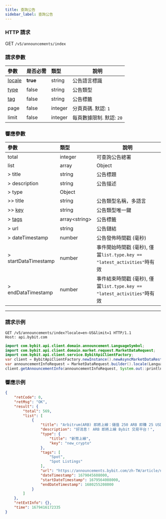 ---
title: 查詢公告
sidebar_label: 查詢公告
---

### HTTP 請求
GET `/v5/announcements/index`

### 請求參數
| 參數 | 是否必需 | 類型 | 說明|
|:----- |:-------|:-----|------ |
|[locale](enum#locale) |**true** |string |公告語言標識|
|[type](enum#announcementtype) |false |string |公告類型|
|[tag](enum#announcementtag) |false |string |公告標籤|
|page |false |integer |分頁頁碼. 默認: `1`|
|limit |false |integer |每頁數據限制. 默認: `20`|

### 響應參數
| 參數 | 類型 | 說明|
|:----- |:-----|----- |
|total |integer |可查詢公告總署 |
|list |array |Object |
|> title |string |公告標題 |
|> description |string |公告描述 |
|> type |Object | |
|>> title |string |公告類型名稱，多語言 |
|>> [key](enum#announcementtype) |string |公告類型唯一鍵 |
|> [tags](enum#announcementtag) |array&lt;string&gt; |公告標籤 |
|> url |string |公告鏈結 |
|> dateTimestamp |number |公告發佈時間戳 (毫秒) |
|> startDataTimestamp |number |事件開始時間戳 (毫秒), 僅當`list.type.key == "latest_activities"`時有效 |
|> endDataTimestamp |number |事件結束時間戳 (毫秒), 僅當`list.type.key == "latest_activities"`時有效 |

---

### 請求示例

<Tabs groupId="programming-languages">
<TabItem value="http" label="HTTP">

```http
GET /v5/announcements/index?locale=en-US&limit=1 HTTP/1.1
Host: api.bybit.com
```

</TabItem>
<TabItem value="java" label="java">

```java
import com.bybit.api.client.domain.announcement.LanguageSymbol;
import com.bybit.api.client.domain.market.request.MarketDataRequest;
import com.bybit.api.client.service.BybitApiClientFactory;
var client = BybitApiClientFactory.newInstance().newAsyncMarketDataRestClient();
var announcementInfoRequest = MarketDataRequest.builder().locale(LanguageSymbol.EN_US).build();
client.getAnnouncementInfo(announcementInfoRequest, System.out::println);
```

</TabItem>
</Tabs>

### 響應示例

```json
{
    "retCode": 0,
    "retMsg": "OK",
    "result": {
        "total": 569,
        "list": [
            {
                "title": "Arbitrum(ARB) 即將上線：儲值 250 ARB 即賺 25 USDT，更可解鎖 150,000 USDT 獎池！",
                "description": "好消息！ ARB 即將上線 Bybit 交易平台！",
                "type": {
                    "title": "新幣上線",
                    "key": "new_crypto"
                },
                "tags": [
                    "Spot",
                    "Spot Listings"
                ],
                "url": "https://announcements.bybit.com/zh-TW/article/new-listing-arbitrum-arb-deposit-250-arb-to-earn-25-usdt-share-a-150-000-usdt-prize-pool--bltf662314c211a8616/",
                "dateTimestamp": 1679045608000,
                "startDateTimestamp": 1679564008000,
                "endDateTimestamp": 1680255208000
            }
        ]
    },
    "retExtInfo": {},
    "time": 1679416172335
}
```